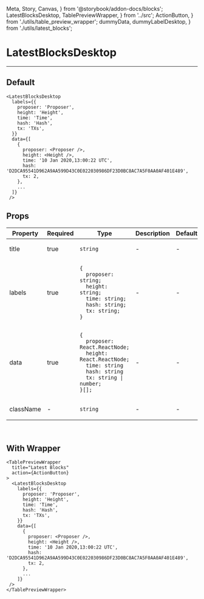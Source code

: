   Meta, Story, Canvas,
} from '@storybook/addon-docs/blocks';
  LatestBlocksDesktop, TablePreviewWrapper,
} from '../src';
  ActionButton,
} from './utils/table_preview_wrapper';
  dummyData, dummyLabelDesktop,
} from './utils/latest_blocks';

<Meta title="LatestBlocksDesktop" component={LatestBlocksDesktop} />

# LatestBlocksDesktop
---

## Default
<Canvas>
  <Story name="Default">
    <LatestBlocksDesktop labels={dummyLabelDesktop} data={dummyData} />
  </Story>
</Canvas>

```
<LatestBlocksDesktop
  labels={{
    proposer: 'Proposer',
    height: 'Height',
    time: 'Time',
    hash: 'Hash',
    tx: 'TXs',
  }}
  data={[
    {
      proposer: <Proposer />,
      height: <Height />,
      time: '10 Jan 2020,13:00:22 UTC',
      hash: 'D2DCA95541D962A9AA599D43C0E022030986DF23D0BC8AC7A5F0AA0AF401E489',
      tx: 2,
    },
    ...
  ]}
 />
```

## Props
<table>
<thead>
  <tr>
    <th>Property</th>
    <th>Required</th>
    <th>Type</th>
    <th>Description</th>
    <th>Default</th>
  </tr>
  </thead>
  <tbody>
  <tr>
    <td>title</td>
    <td>true</td>
    <td>

`string`

  </td>
    <td>-</td>
    <td>-</td>
  </tr>

  <tr>
    <td>labels</td>
    <td>true</td>
    <td>

```
{
  proposer: string;
  height: string;
  time: string;
  hash: string;
  tx: string;
}
```

  </td>
    <td>-</td>
    <td>-</td>
  </tr>

  <tr>
    <td>data</td>
    <td>true</td>
    <td>

```
{
  proposer: React.ReactNode;
  height: React.ReactNode;
  time: string
  hash: string
  tx: string | number;
}[];
```

  </td>
    <td>-</td>
    <td>-</td>
  </tr>

  <tr>
    <td>className</td>
    <td>-</td>
    <td>

`string`

  </td>
    <td>-</td>
    <td>-</td>
  </tr>
  </tbody>
</table>
<br/>


## With Wrapper
<Canvas>
  <Story name="With TabletPreviewWrapper">
    <TablePreviewWrapper
      title="Latest Blocks"
      action={ActionButton}
    >
      <LatestBlocksDesktop labels={dummyLabelDesktop} data={dummyData} />
    </TablePreviewWrapper>
  </Story>
</Canvas>

```
<TablePreviewWrapper
  title="Latest Blocks"
  action={ActionButton}
>
  <LatestBlocksDesktop
    labels={{
      proposer: 'Proposer',
      height: 'Height',
      time: 'Time',
      hash: 'Hash',
      tx: 'TXs',
    }}
    data={[
      {
        proposer: <Proposer />,
        height: <Height />,
        time: '10 Jan 2020,13:00:22 UTC',
        hash: 'D2DCA95541D962A9AA599D43C0E022030986DF23D0BC8AC7A5F0AA0AF401E489',
        tx: 2,
      },
      ...
    ]}
 />
</TablePreviewWrapper>
```
